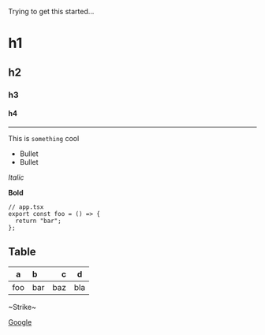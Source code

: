 Trying to get this started...

# h1

## h2

### h3

#### h4

---

This is `something` cool

- Bullet
- Bullet

_Italic_

**Bold**

```tsx
// app.tsx
export const foo = () => {
  return "bar";
};
```

## Table

| a   | b   |   c |  d  |
| --- | :-- | --: | :-: |
| foo | bar | baz | bla |

~Strike~

[Google](https://google.ca)

